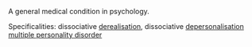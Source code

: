 A general medical condition in psychology.

Specificalities: dissociative [[derealisation]], dissociative [[depersonalisation]] [[multiple personality disorder]]